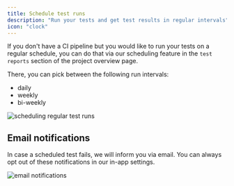 ```yaml
---
title: Schedule test runs
description: "Run your tests and get test results in regular intervals"
icon: "clock"
---
```


If you don't have a CI pipeline but you would like to run your tests on a regular schedule, you can do that via our scheduling feature in the `test reports` section of the project overview page.

There, you can pick between the following run intervals:

- daily
- weekly
- bi-weekly

<Frame caption="Scheduling test run, screenshot 07/2024">
  <img
    src="/images/executing/schedule.png"
    alt="scheduling regular test runs"
  />
</Frame>

## Email notifications

In case a scheduled test fails, we will inform you via email. You can always opt out of these notifications in our in-app settings.

<Frame caption="screenshot 04/2024">
  <img
    src="/images/scheduled-report-email.png"
    alt="email notifications"
    width={300}
  />
</Frame>
